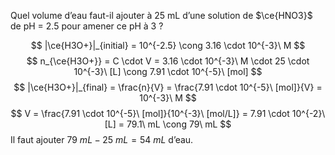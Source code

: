 ::: {.Exercise data-latex=""}

Quel volume d'eau faut-il ajouter à 25 mL d'une solution de $\ce{HNO3}$ de pH = 2.5 pour amener ce pH à 3 ?
\vspace{\stretch{1}}

:::

::: {.Answer data-latex=""}

$$
|\ce{H3O+}|_{initial} = 10^{-2.5} \cong 3.16 \cdot 10^{-3}\ M
$$
$$
n_{\ce{H3O+}} = C \cdot V = 3.16 \cdot 10^{-3}\ M \cdot 25 \cdot 10^{-3}\ [L] \cong 7.91 \cdot 10^{-5}\ [mol]
$$
$$
|\ce{H3O+}|_{final} = \frac{n}{V} = \frac{7.91 \cdot 10^{-5}\ [mol]}{V} = 10^{-3}\ M
$$
$$
V = \frac{7.91 \cdot 10^{-5}\ [mol]}{10^{-3}\ [mol/L]} = 7.91 \cdot 10^{-2}\ [L] = 79.1\ mL \cong 79\ mL
$$
Il faut ajouter $79\ mL - 25\ mL = 54\ mL$ d'eau.

:::
